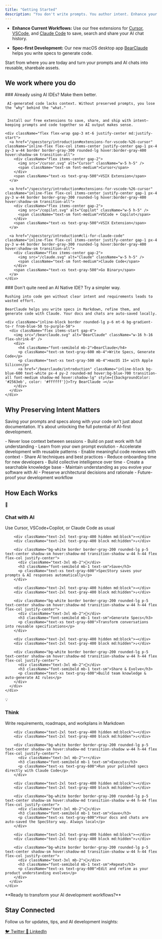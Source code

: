 ```yaml
---
title: "Getting Started"
description: "You don't write prompts. You author intent. Enhance your AI development workflow with SpecStory."
---
```


- **Enhance Current Workflows:** Use our free extensions for [Cursor](/specstory/introduction#extensions-for-vscode-%26-cursor), [VSCode](/specstory/introduction#extensions-for-vscode-%26-cursor), and [Claude Code](/specstory/introduction#cli-for-claude-code) to save, search and share your AI chat history.

- **Spec-first Development:** Our new macOS desktop app [BearClaude](/bearclaude/introduction) helps you write specs to generate code. 

Start from where you are today and turn your prompts and AI chats into reusable, sharebale assets.


## We work where you do 

<Tabs>
  <Tab title="🚀 Enhance Current Workflow" tab-id="enhance">
    ### Already using AI IDEs? Make them better.
    

     AI-generated code lacks context. Without preserved prompts, you lose the "why" behind the "what."

    
     Install our free extensions to save, share, and ship with intent—keeping prompts and code together so AI output makes sense.
    
    <div className="flex flex-wrap gap-3 mt-6 justify-center md:justify-start">
      <a href="/specstory/introduction#extensions-for-vscode-%26-cursor" className="inline-flex flex-col items-center justify-center gap-1 px-4 py-3 w-44 border border-gray-300 rounded-lg hover:border-gray-400 hover:shadow-sm transition-all">
        <div className="flex items-center gap-2">
          <img src="/cursor.svg" alt="Cursor" className="w-5 h-5" />
          <span className="text-sm font-medium">Cursor</span>
        </div>
        <span className="text-xs text-gray-500">VSIX Extension</span>
      </a>
      
      <a href="/specstory/introduction#extensions-for-vscode-%26-cursor" className="inline-flex flex-col items-center justify-center gap-1 px-4 py-3 w-44 border border-gray-300 rounded-lg hover:border-gray-400 hover:shadow-sm transition-all">
        <div className="flex items-center gap-2">
          <img src="/copilot.svg" alt="Copilot" className="w-5 h-5" />
          <span className="text-sm font-medium">VSCode + Copilot</span>
        </div>
        <span className="text-xs text-gray-500">VSIX Extension</span>
      </a>
      
      <a href="/specstory/introduction#cli-for-claude-code" className="inline-flex flex-col items-center justify-center gap-1 px-4 py-3 w-44 border border-gray-300 rounded-lg hover:border-gray-400 hover:shadow-sm transition-all">
        <div className="flex items-center gap-2">
          <img src="/claude.svg" alt="Claude" className="w-5 h-5" />
          <span className="text-sm font-medium">Claude Code</span>
        </div>
        <span className="text-xs text-gray-500">Go Binary</span>
      </a>
    </div>
  </Tab>
  
  <Tab title="🎯 Spec-First Development" tab-id="spec-first">
    ### Don't quite need an AI Native IDE? Try a simpler way.
    
   
    Rushing into code gen without clear intent and requirements leads to wasted effort.
 
    BearClaude helps you write specs in Markdown, refine them, and generate code with Claude. Your docs and chats are auto-saved locally.
    
    <div className="inline-block border rounded-lg p-6 mt-6 bg-gradient-to-r from-blue-50 to-purple-50">
      <div className="flex items-start gap-4">
        <img src="/bearclaude.svg" alt="BearClaude" className="w-16 h-16 flex-shrink-0" />
        <div>
          <h4 className="font-semibold mb-2">BearClaude</h4>
          <p className="text-sm text-gray-600 mb-4">Write Specs, Generate Code</p>
          <p className="text-xs text-gray-500 mb-4">macOS 15+ with Apple Silicon</p>
          <a href="/bearclaude/introduction" className="inline-block bg-blue-600 text-white px-4 py-2 rounded-md hover:bg-blue-700 transition-all font-medium shadow-md hover:shadow-lg" style={{backgroundColor: '#2563eb', color: '#ffffff'}}>Try BearClaude →</a>
        </div>
      </div>
    </div>
  </Tab>
</Tabs>

## Why Preserving Intent Matters

  Saving your prompts and specs along with your code isn't just about documentation. It's about unlocking the full potential of AI-first development.

<AccordionGroup>
  <Accordion title="✨ For You" defaultOpen>
    - Never lose context between sessions
    - Build on past work with full understanding
    - Learn from your own prompt evolution
    - Accelerate development with reusable patterns
  </Accordion>
  
  <Accordion title="👥 For Your Team">
    - Enable meaningful code reviews with context
    - Share AI techniques and best practices
    - Reduce onboarding time for new developers
    - Build collective intelligence over time
  </Accordion>
  
  <Accordion title="🚀 For Your Future">
    - Create a searchable knowledge base
    - Maintain understanding as you evolve your software with AI
    - Preserve architectural decisions and rationale
    - Future-proof your development workflow
  </Accordion>
</AccordionGroup>

## How Each Works

<Tabs>
  <Tab title="📦 Extensions Workflow" tab-id="extensions-flow">
    <div className="p-6 space-y-4">
      <div className="flex flex-col md:flex-row items-center gap-4 justify-center">
        <div className="bg-white border border-gray-200 rounded-lg p-5 text-center shadow-sm hover:shadow-md transition-shadow w-44 h-44 flex flex-col justify-center">
          <div className="text-3xl mb-2">💬</div>
          <h3 className="font-semibold mb-1 text-sm">Chat with AI</h3>
          <p className="text-xs text-gray-600">Use Cursor, VSCode+Copilot, or Claude Code as usual</p>
        </div>
        
        <div className="text-2xl text-gray-400 hidden md:block">→</div>
        <div className="text-2xl text-gray-400 block md:hidden">↓</div>
        
        <div className="bg-white border border-gray-200 rounded-lg p-5 text-center shadow-sm hover:shadow-md transition-shadow w-44 h-44 flex flex-col justify-center">
          <div className="text-3xl mb-2">💾</div>
          <h3 className="font-semibold mb-1 text-sm">Save</h3>
          <p className="text-xs text-gray-600">SpecStory saves your prompts & AI responses automatically</p>
        </div>
        
        <div className="text-2xl text-gray-400 hidden md:block">→</div>
        <div className="text-2xl text-gray-400 block md:hidden">↓</div>
        
        <div className="bg-white border border-gray-200 rounded-lg p-5 text-center shadow-sm hover:shadow-md transition-shadow w-44 h-44 flex flex-col justify-center">
          <div className="text-3xl mb-2">📝</div>
          <h3 className="font-semibold mb-1 text-sm">Generate Specs</h3>
          <p className="text-xs text-gray-600">Transform conversations into reusable specifications</p>
        </div>
        
        <div className="text-2xl text-gray-400 hidden md:block">→</div>
        <div className="text-2xl text-gray-400 block md:hidden">↓</div>
        
        <div className="bg-white border border-gray-200 rounded-lg p-5 text-center shadow-sm hover:shadow-md transition-shadow w-44 h-44 flex flex-col justify-center">
          <div className="text-3xl mb-2">🔄</div>
          <h3 className="font-semibold mb-1 text-sm">Share & Evolve</h3>
          <p className="text-xs text-gray-600">Build team knowledge & auto-generate AI rules</p>
        </div>
      </div>
    </div>
  </Tab>
  
  <Tab title="🐻 BearClaude Workflow" tab-id="bearclaude-flow">
    <div className="p-6 space-y-4">
      <div className="flex flex-col md:flex-row items-center gap-4 justify-center">
        <div className="bg-white border border-gray-200 rounded-lg p-5 text-center shadow-sm hover:shadow-md transition-shadow w-44 h-44 flex flex-col justify-center">
          <div className="text-3xl mb-2">💡</div>
          <h3 className="font-semibold mb-1 text-sm">Think</h3>
          <p className="text-xs text-gray-600">Write requirements, roadmaps, and workplans in Markdown</p>
        </div>
        
        <div className="text-2xl text-gray-400 hidden md:block">→</div>
        <div className="text-2xl text-gray-400 block md:hidden">↓</div>
        
        <div className="bg-white border border-gray-200 rounded-lg p-5 text-center shadow-sm hover:shadow-md transition-shadow w-44 h-44 flex flex-col justify-center">
          <div className="text-3xl mb-2">⚡</div>
          <h3 className="font-semibold mb-1 text-sm">Execute</h3>
          <p className="text-xs text-gray-600">Run your polished specs directly with Claude Code</p>
        </div>
        
        <div className="text-2xl text-gray-400 hidden md:block">→</div>
        <div className="text-2xl text-gray-400 block md:hidden">↓</div>
        
        <div className="bg-white border border-gray-200 rounded-lg p-5 text-center shadow-sm hover:shadow-md transition-shadow w-44 h-44 flex flex-col justify-center">
          <div className="text-3xl mb-2">💾</div>
          <h3 className="font-semibold mb-1 text-sm">Save</h3>
          <p className="text-xs text-gray-600">Your docs and chats are auto-saved the SpecStory way. Always local</p>
        </div>
        
        <div className="text-2xl text-gray-400 hidden md:block">→</div>
        <div className="text-2xl text-gray-400 block md:hidden">↓</div>
        
        <div className="bg-white border border-gray-200 rounded-lg p-5 text-center shadow-sm hover:shadow-md transition-shadow w-44 h-44 flex flex-col justify-center">
          <div className="text-3xl mb-2">🔄</div>
          <h3 className="font-semibold mb-1 text-sm">Repeat</h3>
          <p className="text-xs text-gray-600">Edit and refine as your product understanding evolves</p>
        </div>
      </div>
    </div>
  </Tab>
</Tabs>

<Tip>
  **Ready to transform your AI development workflows?**
</Tip>

## Stay Connected

Follow us for updates, tips, and AI development insights:

<div className="flex gap-4 mt-4 justify-center">
  <a href="https://twitter.com/specstoryai" className="inline-flex items-center gap-2 px-4 py-2 border border-gray-300 rounded-lg hover:border-gray-400 hover:shadow-sm transition-all">
    <span>🐦 Twitter</span>
  </a>
  <a href="https://www.linkedin.com/company/specstory" className="inline-flex items-center gap-2 px-4 py-2 border border-gray-300 rounded-lg hover:border-gray-400 hover:shadow-sm transition-all">
    <span>💼 LinkedIn</span>
  </a>
</div>